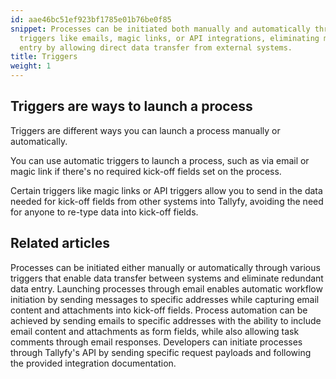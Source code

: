 ```yaml
---
id: aae46bc51ef923bf1785e01b76be0f85
snippet: Processes can be initiated both manually and automatically through various
  triggers like emails, magic links, or API integrations, eliminating manual data
  entry by allowing direct data transfer from external systems.
title: Triggers
weight: 1
---
```


## Triggers are ways to launch a process

Triggers are different ways you can launch a process manually or automatically.

You can use automatic triggers to launch a process, such as via email or magic link if there's no required kick-off fields set on the process.

Certain triggers like magic links or API triggers allow you to send in the data needed for kick-off fields from other systems into Tallyfy, avoiding the need for anyone to re-type data into kick-off fields.



<PageTree />


## Related articles
<CardGrid>
<LinkTitleCard header="<b>Launching > Triggers</b>" href="/products/pro/launching/triggers/" > Processes can be initiated either manually or automatically through various triggers that enable data transfer between systems and eliminate redundant data entry. </LinkTitleCard>
<LinkTitleCard header="<b>Triggers > Launch via inbound email</b>" href="/products/pro/launching/triggers/via-email/" > Launching processes through email enables automatic workflow initiation by sending messages to specific addresses while capturing email content and attachments into kick-off fields. </LinkTitleCard>
<LinkTitleCard header="<b>Triggers > Launch via inbound email</b>" href="/products/pro/launching/triggers/via-email/" > Process automation can be achieved by sending emails to specific addresses with the ability to include email content and attachments as form fields, while also allowing task comments through email responses. </LinkTitleCard>
<LinkTitleCard header="<b>Triggers > Launch via API</b>" href="/products/pro/launching/triggers/via-api/" > Developers can initiate processes through Tallyfy's API by sending specific request payloads and following the provided integration documentation. </LinkTitleCard>
</CardGrid>